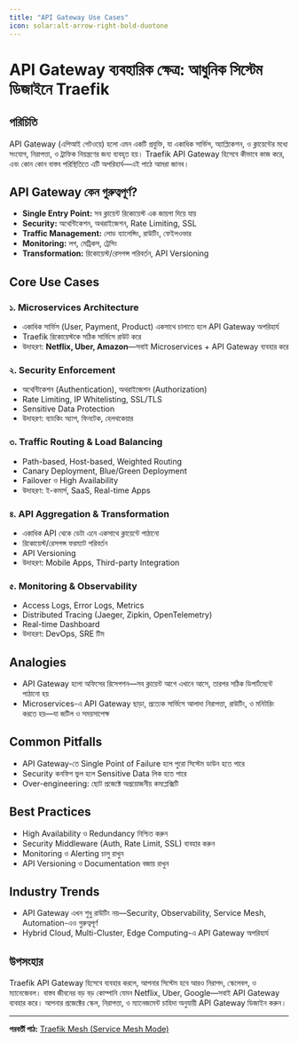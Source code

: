 ```yaml
---
title: "API Gateway Use Cases"
icon: solar:alt-arrow-right-bold-duotone
---
```


# API Gateway ব্যবহারিক ক্ষেত্র: আধুনিক সিস্টেম ডিজাইনে Traefik

## পরিচিতি

API Gateway (এপিআই গেটওয়ে) হলো এমন একটি প্রযুক্তি, যা একাধিক সার্ভিস, অ্যাপ্লিকেশন, ও ক্লায়েন্টের মধ্যে সংযোগ, নিরাপত্তা, ও ট্রাফিক নিয়ন্ত্রণের জন্য ব্যবহৃত হয়। Traefik API Gateway হিসেবে কীভাবে কাজ করে, এবং কোন কোন বাস্তব পরিস্থিতিতে এটি অপরিহার্য—এই পাঠে আমরা জানব।

## API Gateway কেন গুরুত্বপূর্ণ?

- **Single Entry Point:** সব ক্লায়েন্ট রিকোয়েস্ট এক জায়গা দিয়ে যায়
- **Security:** অথেন্টিকেশন, অথরাইজেশন, Rate Limiting, SSL
- **Traffic Management:** লোড ব্যালেন্সিং, রাউটিং, ফেইলওভার
- **Monitoring:** লগ, মেট্রিকস, ট্রেসিং
- **Transformation:** রিকোয়েস্ট/রেসপন্স পরিবর্তন, API Versioning

## Core Use Cases

### ১. Microservices Architecture

- একাধিক সার্ভিস (User, Payment, Product) একসাথে চালাতে হলে API Gateway অপরিহার্য
- Traefik রিকোয়েস্টকে সঠিক সার্ভিসে রাউট করে
- উদাহরণ: **Netflix, Uber, Amazon**—সবাই Microservices + API Gateway ব্যবহার করে

### ২. Security Enforcement

- অথেন্টিকেশন (Authentication), অথরাইজেশন (Authorization)
- Rate Limiting, IP Whitelisting, SSL/TLS
- Sensitive Data Protection
- উদাহরণ: ব্যাংকিং অ্যাপ, ফিনটেক, হেলথকেয়ার

### ৩. Traffic Routing & Load Balancing

- Path-based, Host-based, Weighted Routing
- Canary Deployment, Blue/Green Deployment
- Failover ও High Availability
- উদাহরণ: ই-কমার্স, SaaS, Real-time Apps

### ৪. API Aggregation & Transformation

- একাধিক API থেকে ডেটা এনে একসাথে ক্লায়েন্টে পাঠানো
- রিকোয়েস্ট/রেসপন্স ফরম্যাট পরিবর্তন
- API Versioning
- উদাহরণ: Mobile Apps, Third-party Integration

### ৫. Monitoring & Observability

- Access Logs, Error Logs, Metrics
- Distributed Tracing (Jaeger, Zipkin, OpenTelemetry)
- Real-time Dashboard
- উদাহরণ: DevOps, SRE টিম

## Analogies

- API Gateway হলো অফিসের রিসেপশন—সব ক্লায়েন্ট আগে এখানে আসে, তারপর সঠিক ডিপার্টমেন্টে পাঠানো হয়
- Microservices-এ API Gateway ছাড়া, প্রত্যেক সার্ভিসে আলাদা নিরাপত্তা, রাউটিং, ও মনিটরিং করতে হয়—যা জটিল ও সময়সাপেক্ষ

## Common Pitfalls

- API Gateway-তে Single Point of Failure হলে পুরো সিস্টেম ডাউন হতে পারে
- Security কনফিগ ভুল হলে Sensitive Data লিক হতে পারে
- Over-engineering: ছোট প্রজেক্টে অপ্রয়োজনীয় কমপ্লেক্সিটি

## Best Practices

- High Availability ও Redundancy নিশ্চিত করুন
- Security Middleware (Auth, Rate Limit, SSL) ব্যবহার করুন
- Monitoring ও Alerting চালু রাখুন
- API Versioning ও Documentation বজায় রাখুন

## Industry Trends

- API Gateway এখন শুধু রাউটিং নয়—Security, Observability, Service Mesh, Automation-এও গুরুত্বপূর্ণ
- Hybrid Cloud, Multi-Cluster, Edge Computing-এ API Gateway অপরিহার্য

## উপসংহার

Traefik API Gateway হিসেবে ব্যবহার করলে, আপনার সিস্টেম হবে আরও নিরাপদ, স্কেলেবল, ও ম্যানেজেবল। বাস্তব জীবনের বড় বড় কোম্পানি যেমন Netflix, Uber, Google—সবাই API Gateway ব্যবহার করে। আপনার প্রজেক্টের স্কেল, নিরাপত্তা, ও ম্যানেজমেন্ট চাহিদা অনুযায়ী API Gateway ডিজাইন করুন।

---

**পরবর্তী পাঠ:** [Traefik Mesh (Service Mesh Mode)](/traefik/service-mesh)

